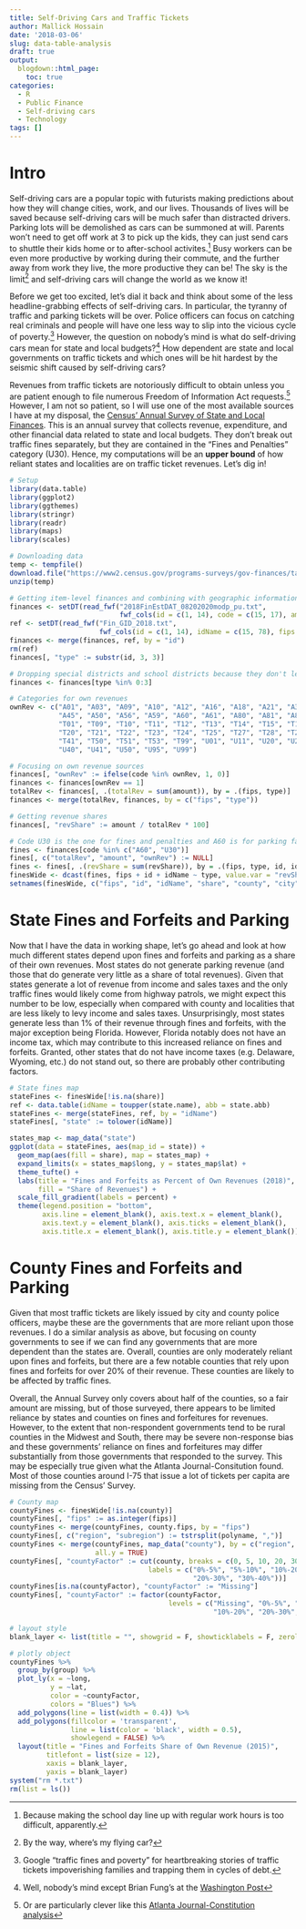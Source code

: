 ```yaml
---
title: Self-Driving Cars and Traffic Tickets
author: Mallick Hossain
date: '2018-03-06'
slug: data-table-analysis
draft: true
output:
  blogdown::html_page:
    toc: true
categories:
  - R
  - Public Finance
  - Self-driving cars
  - Technology
tags: []
---
```


# Intro
Self-driving cars are a popular topic with futurists making predictions about how they will change cities, work, and our lives. Thousands of lives will be saved because self-driving cars will be much safer than distracted drivers. Parking lots will be demolished as cars can be summoned at will. Parents won't need to get off work at 3 to pick up the kids, they can just send cars to shuttle their kids home or to after-school activites.^[Because making the school day line up with regular work hours is too difficult, apparently.] Busy workers can be even more productive by working during their commute, and the further away from work they live, the more productive they can be! The sky is the limit^[By the way, where's my flying car?] and self-driving cars will change the world as we know it!

Before we get too excited, let's dial it back and think about some of the less headline-grabbing effects of self-driving cars. In particular, the tyranny of traffic and parking tickets will be over. Police officers can focus on catching real criminals and people will have one less way to slip into the vicious cycle of poverty.^[Google "traffic fines and poverty" for heartbreaking stories of traffic tickets impoverishing families and trapping them in cycles of debt.] However, the question on nobody's mind is what do self-driving cars mean for state and local budgets?^[Well, nobody's mind except Brian Fung's at the [Washington Post](https://www.washingtonpost.com/news/the-switch/wp/2016/01/22/how-driverless-cars-could-kill-the-speeding-ticket-and-rob-your-city/?utm_term=.ebe6909bf106)] How dependent are state and local governments on traffic tickets and which ones will be hit hardest by the seismic shift caused by self-driving cars?

Revenues from traffic tickets are notoriously difficult to obtain unless you are patient enough to file numerous Freedom of Information Act requests.^[Or are particularly clever like this [Atlanta Journal-Constitution analysis](https://www.myajc.com/news/transportation/atlanta-ticket-traps-slow-down-pay/6JZfycaeaKQ3jYJGRxtHII/)] However, I am not so patient, so I will use one of the most available sources I have at my disposal, the [Census' Annual Survey of State and Local Finances](https://www.census.gov/programs-surveys/gov-finances.html). This is an annual survey that collects revenue, expenditure, and other financial data related to state and local budgets. They don't break out traffic fines separately, but they are contained in the "Fines and Penalties" category (U30). Hence, my computations will be an **upper bound** of how reliant states and localities are on traffic ticket revenues. Let's dig in!

```r
# Setup
library(data.table)
library(ggplot2)
library(ggthemes)
library(stringr)
library(readr)
library(maps)
library(scales)

# Downloading data
temp <- tempfile()
download.file("https://www2.census.gov/programs-surveys/gov-finances/tables/2018/2018_Individual_Unit_File.zip", temp)
unzip(temp)

# Getting item-level finances and combining with geographic information
finances <- setDT(read_fwf("2018FinEstDAT_08202020modp_pu.txt",
                           fwf_cols(id = c(1, 14), code = c(15, 17), amount = c(18, 29))))
ref <- setDT(read_fwf("Fin_GID_2018.txt", 
                      fwf_cols(id = c(1, 14), idName = c(15, 78), fips = c(114, 118))))
finances <- merge(finances, ref, by = "id")
rm(ref)
finances[, "type" := substr(id, 3, 3)]

# Dropping special districts and school districts because they don't levy traffic tickets
finances <- finances[type %in% 0:3]

# Categories for own revenues
ownRev <- c("A01", "A03", "A09", "A10", "A12", "A16", "A18", "A21", "A36", "A44", 
            "A45", "A50", "A56", "A59", "A60", "A61", "A80", "A81", "A87", "A89", 
            "T01", "T09", "T10", "T11", "T12", "T13", "T14", "T15", "T16", "T19", 
            "T20", "T21", "T22", "T23", "T24", "T25", "T27", "T28", "T29", "T40", 
            "T41", "T50", "T51", "T53", "T99", "U01", "U11", "U20", "U21", "U30", 
            "U40", "U41", "U50", "U95", "U99")

# Focusing on own revenue sources
finances[, "ownRev" := ifelse(code %in% ownRev, 1, 0)]
finances <- finances[ownRev == 1]
totalRev <- finances[, .(totalRev = sum(amount)), by = .(fips, type)]
finances <- merge(totalRev, finances, by = c("fips", "type"))

# Getting revenue shares
finances[, "revShare" := amount / totalRev * 100]

# Code U30 is the one for fines and penalties and A60 is for parking facilities
fines <- finances[code %in% c("A60", "U30")]
fines[, c("totalRev", "amount", "ownRev") := NULL]
fines <- fines[, .(revShare = sum(revShare)), by = .(fips, type, id, idName)]
finesWide <- dcast(fines, fips + id + idName ~ type, value.var = "revShare")
setnames(finesWide, c("fips", "id", "idName", "share", "county", "city", "township"))
```

# State Fines and Forfeits and Parking
Now that I have the data in working shape, let's go ahead and look at how much different states depend upon fines and forfeits and parking as a share of their own revenues. Most states do not generate parking revenue (and those that do generate very little as a share of total revenues). Given that states generate a lot of revenue from income and sales taxes and the only traffic fines would likely come from highway patrols, we might expect this number to be low, especially when compared with county and localities that are less likely to levy income and sales taxes. Unsurprisingly, most states generate less than 1% of their revenue through fines and forfeits, with the major exception being Florida. However, Florida notably does not have an income tax, which may contribute to this increased reliance on fines and forfeits. Granted, other states that do not have income taxes (e.g. Delaware, Wyoming, etc.) do not stand out, so there are probably other contributing factors.

```r
# State fines map
stateFines <- finesWide[!is.na(share)]
ref <- data.table(idName = toupper(state.name), abb = state.abb)
stateFines <- merge(stateFines, ref, by = "idName")
stateFines[, "state" := tolower(idName)]

states_map <- map_data("state")
ggplot(data = stateFines, aes(map_id = state)) +
  geom_map(aes(fill = share), map = states_map) +
  expand_limits(x = states_map$long, y = states_map$lat) +
  theme_tufte() +
  labs(title = "Fines and Forfeits as Percent of Own Revenues (2018)", 
       fill = "Share of Revenues") + 
  scale_fill_gradient(labels = percent) +
  theme(legend.position = "bottom", 
        axis.line = element_blank(), axis.text.x = element_blank(),
        axis.text.y = element_blank(), axis.ticks = element_blank(),
        axis.title.x = element_blank(), axis.title.y = element_blank())
```

# County Fines and Forfeits and Parking
Given that most traffic tickets are likely issued by city and county police officers, maybe these are the governments that are more reliant upon those revenues. I do a similar analysis as above, but focusing on county governments to see if we can find any governments that are more dependent than the states are. Overall, counties are only moderately reliant upon fines and forfeits, but there are a few notable counties that rely upon fines and forfeits for over 20% of their revenue. These counties are likely to be affected by traffic fines.

Overall, the Annual Survey only covers about half of the counties, so a fair amount are missing, but of those surveyed, there appears to be limited reliance by states and counties on fines and forfeitures for revenues. However, to the extent that non-respondent governments tend to be rural counties in the Midwest and South, there may be severe non-response bias and these governments' reliance on fines and forfeitures may differ substantially from those governments that responded to the survey. This may be especially true given what the Atlanta Journal-Consitution found. Most of those counties around I-75 that issue a lot of tickets per capita are missing from the Census' Survey. 

```r
# County map
countyFines <- finesWide[!is.na(county)]
countyFines[, "fips" := as.integer(fips)]
countyFines <- merge(countyFines, county.fips, by = "fips")
countyFines[, c("region", "subregion") := tstrsplit(polyname, ",")]
countyFines <- merge(countyFines, map_data("county"), by = c("region", "subregion"),
                     all.y = TRUE)
countyFines[, "countyFactor" := cut(county, breaks = c(0, 5, 10, 20, 30, 40),
                                  labels = c("0%-5%", "5%-10%", "10%-20%", 
                                             "20%-30%", "30%-40%"))]
countyFines[is.na(countyFactor), "countyFactor" := "Missing"]
countyFines[, "countyFactor" := factor(countyFactor, 
                                       levels = c("Missing", "0%-5%", "5%-10%", 
                                                  "10%-20%", "20%-30%", "30%-40%"))]

# layout style
blank_layer <- list(title = "", showgrid = F, showticklabels = F, zeroline = F)

# plotly object
countyFines %>% 
  group_by(group) %>%
  plot_ly(x = ~long, 
          y = ~lat, 
          color = ~countyFactor, 
          colors = "Blues") %>%
  add_polygons(line = list(width = 0.4)) %>%
  add_polygons(fillcolor = 'transparent', 
               line = list(color = 'black', width = 0.5),
               showlegend = FALSE) %>%
  layout(title = "Fines and Forfeits Share of Own Revenue (2015)",
         titlefont = list(size = 12),
         xaxis = blank_layer,
         yaxis = blank_layer)
system("rm *.txt")
rm(list = ls())
```

